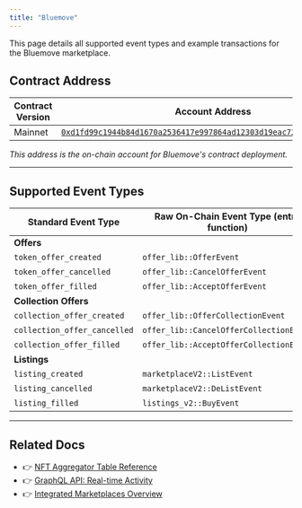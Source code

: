 ```yaml
---
title: "Bluemove"
---
```



<Aside type="note">
  This page details all supported event types and example transactions for the Bluemove marketplace.
</Aside>

## Contract Address

| Contract Version | Account Address                                                                                                                                                                                                       |
| ---------------- | --------------------------------------------------------------------------------------------------------------------------------------------------------------------------------------------------------------------- |
| Mainnet          | [`0xd1fd99c1944b84d1670a2536417e997864ad12303d19eac725891691b04d614e`](https://explorer.aptoslabs.com/account/0xd1fd99c1944b84d1670a2536417e997864ad12303d19eac725891691b04d614e/modules/code/events?network=mainnet) |

_This address is the on-chain account for Bluemove's contract deployment._

***

## Supported Event Types

| Standard Event Type          | Raw On-Chain Event Type (entry function) | Example Txn Version                                                         |
| ---------------------------- | ---------------------------------------- | --------------------------------------------------------------------------- |
| **Offers**                   |                                          |                                                                             |
| `token_offer_created`        | `offer_lib::OfferEvent`                  | [2299166354](https://explorer.aptoslabs.com/txn/2299166354?network=mainnet) |
| `token_offer_cancelled`      | `offer_lib::CancelOfferEvent`            | [2299053567](https://explorer.aptoslabs.com/txn/2299053567?network=mainnet) |
| `token_offer_filled`         | `offer_lib::AcceptOfferEvent`            | [1809917526](https://explorer.aptoslabs.com/txn/1809917526?network=mainnet) |
| **Collection Offers**        |                                          |                                                                             |
| `collection_offer_created`   | `offer_lib::OfferCollectionEvent`        | [2403214712](https://explorer.aptoslabs.com/txn/2403214712?network=mainnet) |
| `collection_offer_cancelled` | `offer_lib::CancelOfferCollectionEvent`  | [2397017908](https://explorer.aptoslabs.com/txn/2397017908?network=mainnet) |
| `collection_offer_filled`    | `offer_lib::AcceptOfferCollectionEvent`  | [2382717056](https://explorer.aptoslabs.com/txn/2382717056?network=mainnet) |
| **Listings**                 |                                          |                                                                             |
| `listing_created`            | `marketplaceV2::ListEvent`               | [2404863839](https://explorer.aptoslabs.com/txn/2404863839?network=mainnet) |
| `listing_cancelled`          | `marketplaceV2::DeListEvent`             | [2399933805](https://explorer.aptoslabs.com/txn/2399933805?network=mainnet) |
| `listing_filled`             | `listings_v2::BuyEvent`                  | [2396025485](https://explorer.aptoslabs.com/txn/2396025485?network=mainnet) |

***

## Related Docs

- 👉 [NFT Aggregator Table Reference](/build/indexer/nft-aggregator/nft-aggregator-table)
- 👉 [GraphQL API: Real-time Activity](/build/indexer/nft-aggregator/graphql-api)
- 👉 [Integrated Marketplaces Overview](/build/indexer/nft-aggregator/marketplaces)
